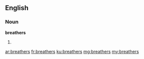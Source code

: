 ==English==

===Noun===
'''breathers'''

# {{plural of|breather}}

[[ar:breathers]]
[[fr:breathers]]
[[ku:breathers]]
[[mg:breathers]]
[[my:breathers]]